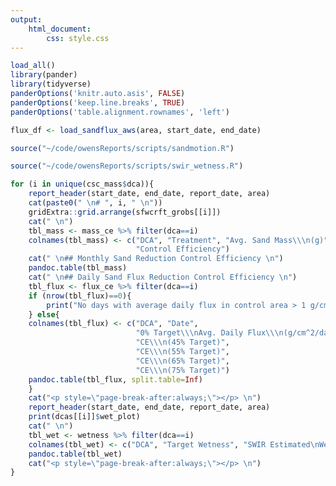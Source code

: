 ```yaml
---
output: 
    html_document:
        css: style.css
---
```


```r
load_all()
library(pander)
library(tidyverse)
panderOptions('knitr.auto.asis', FALSE)
panderOptions('keep.line.breaks', TRUE)
panderOptions('table.alignment.rownames', 'left')
```
```r
flux_df <- load_sandflux_aws(area, start_date, end_date)
```

```r
source("~/code/owensReports/scripts/sandmotion.R")
```

```r
source("~/code/owensReports/scripts/swir_wetness.R")
```

```r
for (i in unique(csc_mass$dca)){
    report_header(start_date, end_date, report_date, area)
    cat(paste0(" \n# ", i, " \n"))
    gridExtra::grid.arrange(sfwcrft_grobs[[i]])
    cat(" \n")
    tbl_mass <- mass_ce %>% filter(dca==i) 
    colnames(tbl_mass) <- c("DCA", "Treatment", "Avg. Sand Mass\\\n(g)", 
                            "Control Efficiency")
    cat(" \n## Monthly Sand Reduction Control Efficiency \n")
    pandoc.table(tbl_mass)
    cat(" \n## Daily Sand Flux Reduction Control Efficiency \n")
    tbl_flux <- flux_ce %>% filter(dca==i) 
    if (nrow(tbl_flux)==0){
        print("No days with average daily flux in control area > 1 g/cm^2/day.")
    } else{
    colnames(tbl_flux) <- c("DCA", "Date", 
                            "0% Target\\\nAvg. Daily Flux\\\n(g/cm^2/day)", 
                            "CE\\\n(45% Target)",
                            "CE\\\n(55% Target)",
                            "CE\\\n(65% Target)", 
                            "CE\\\n(75% Target)")
    pandoc.table(tbl_flux, split.table=Inf)
    }
    cat("<p style=\"page-break-after:always;\"></p> \n")
    report_header(start_date, end_date, report_date, area)
    print(dcas[[i]]$wet_plot)
    cat(" \n")
    tbl_wet <- wetness %>% filter(dca==i)
    colnames(tbl_wet) <- c("DCA", "Target Wetness", "SWIR Estimated\nWetness")
    pandoc.table(tbl_wet)
    cat("<p style=\"page-break-after:always;\"></p> \n")
}
```

